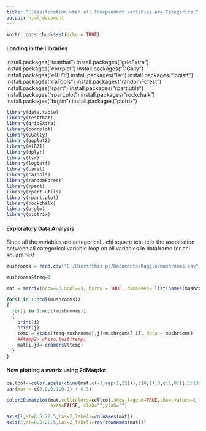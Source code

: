 ---
title: "Classification when all Independent variables are Categorical"
output: html_document
---

```{r setup, include=FALSE}
knitr::opts_chunk$set(echo = TRUE)
```

#### Loading in the Libraries

install.packages("testthat")
install.packages("gridExtra")
install.packages("corrplot")
install.packages("GGally")
install.packages("e1071")
install.packages("lsr")
install.packages("logistf")
install.packages("caTools")
install.packages("randomForest")
install.packages("rpart")
install.packages("rpart.utils")
install.packages("rpart.plot")
install.packages("rockchalk")
install.packages("brglm")
install.packages("plotrix")

```{r cars}
library(data.table)
library(testthat)
library(gridExtra)
library(corrplot)
library(GGally)
library(ggplot2)
library(e1071)
library(dplyr)
library(lsr)
library(logistf)
library(caret)
library(caTools)
library(randomForest)
library(rpart)
library(rpart.utils)
library(rpart.plot)
library(rockchalk)
library(brglm)
library(plotrix)
```

#### Exploratory Data Analysis

Since all the variables are cetegorical.. chi square test tells the association between all categorical variable loop on all variables in dataframe for chi square test

```{r read}
mushrooms = read.csv("C:/Users/this pc/Documents/Kaggle/mushrooms.csv",header=T)

mushrooms$freq=1

mat = matrix(nrow=23,ncol=23, byrow = TRUE, dimnames= list(names(mushrooms),names(mushrooms)))

for(i in 1:ncol(mushrooms))
{
  for(j in 1:ncol(mushrooms))
  {
    print(i)
    print(j)
    temp = xtabs(freq~mushrooms[,j]+mushrooms[,i], data = mushrooms)
    ##temp2= chisq.test(temp)
    mat[i,j]= cramersV(temp)
  }
}

```


#### Now plotting a matrix using 2dMatplot

``` {r eplot}
cellcol<-color.scale(cbind(mat,c(-1,rep(1,22))),c(0,1),0,c(1,0))[,1:13]
par(mar = c(8,8,0.1,0.1) + 0.3)

color2D.matplot(mat,cellcolors=cellcol,show.legend=TRUE,show.values=1,
                axes=FALSE, xlab="",ylab="")

axis(1,at=0.5:22.5,las=2,labels=colnames(mat))
axis(2,at=0.5:22.5,las=2,labels=rev(rownames(mat)))
```